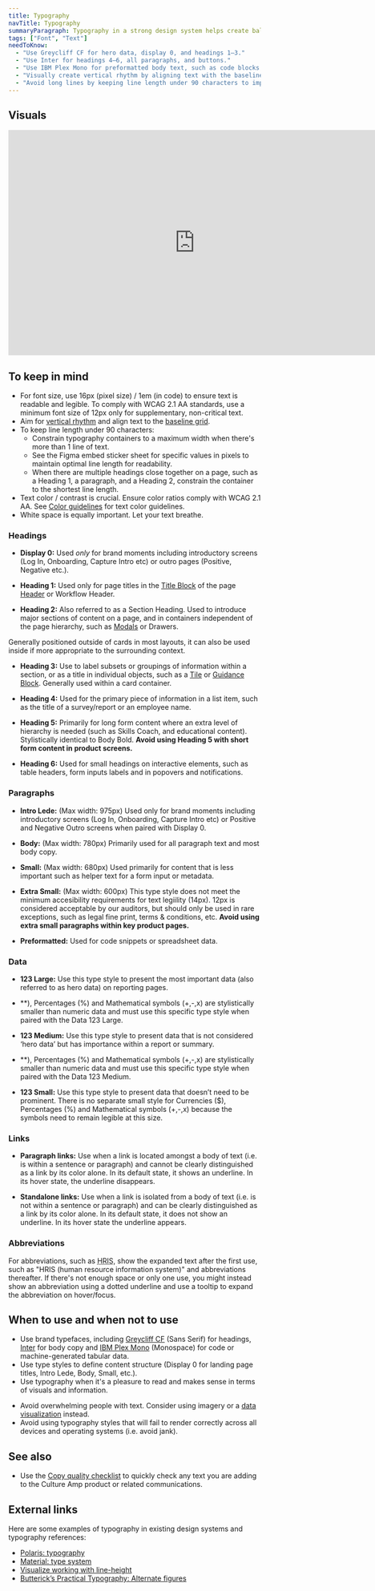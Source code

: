```yaml
---
title: Typography
navTitle: Typography
summaryParagraph: Typography in a strong design system helps create balance and hierarchy for textual information. By creating structure within a page, text becomes enjoyable and appealing to read. We aim to ensure type within our product complies with WCAG 2.1 AA standards.
tags: ["Font", "Text"]
needToKnow:
  - "Use Greycliff CF for hero data, display 0, and headings 1–3."
  - "Use Inter for headings 4–6, all paragraphs, and buttons."
  - "Use IBM Plex Mono for preformatted body text, such as code blocks."
  - "Visually create vertical rhythm by aligning text with the baseline grid. We are moving away from a technical baseline grid."
  - "Avoid long lines by keeping line length under 90 characters to improve readability."
---
```



## Visuals

<iframe style="border: none;" width="744" height="450" src="https://www.figma.com/embed?embed_host=share&url=https%3A%2F%2Fwww.figma.com%2Ffile%2Fe3TyAOZKfLg9cA01Iy1Mgm%2FKaizen-Site-embed%3Fnode-id%3D22080%253A18" allowfullscreen></iframe>

## To keep in mind

* For font size, use 16px (pixel size) / 1em (in code) to ensure text is readable and legible. To comply with WCAG 2.1 AA standards, use a minimum font size of 12px only for supplementary, non-critical text.
* Aim for [vertical rhythm](/guidelines/vertical-rhythm-and-baseline-grid) and align text to the [baseline grid](/guidelines/vertical-rhythm-and-baseline-grid).
* To keep line length under 90 characters:
    * Constrain typography containers to a maximum width when there's more than 1 line of text.
    * See the Figma embed sticker sheet for specific values in pixels to maintain optimal line length for readability.
    * When there are multiple headings close together on a page, such as a Heading 1, a paragraph, and a Heading 2, constrain the container to the shortest line length.
* Text color / contrast is crucial. Ensure color ratios comply with WCAG 2.1 AA. See [Color guidelines](/guidelines/color) for text color guidelines.
* White space is equally important. Let your text breathe.

### Headings

- **Display 0:** Used *only* for brand moments including introductory screens (Log In, Onboarding, Capture Intro etc) or outro pages (Positive, Negative etc.).

- **Heading 1:** Used only for page titles in the [Title Block](/guidelines/header/#title-block) of the page [Header](/guidelines/header/) or Workflow Header.

- **Heading 2:** Also referred to as a Section Heading. Used to introduce major sections of content on a page, and in containers independent of the page hierarchy, such as [Modals](/components/modal/) or Drawers.

Generally positioned outside of cards in most layouts, it can also be used inside if more appropriate to the surrounding context.

- **Heading 3:** Use to label subsets or groupings of information within a section, or as a title in individual objects, such as a [Tile](/components/tile/) or [Guidance Block](/components/guidance-block/). Generally used within a card container. 

- **Heading 4:** Used for the primary piece of information in a list item, such as the title of a survey/report or an employee name.

- **Heading 5:** Primarily for long form content where an extra level of hierarchy is needed (such as Skills Coach, and educational content). Stylistically identical to Body Bold. **Avoid using Heading 5 with short form content in product screens.**

- **Heading 6:** Used for small headings on interactive elements, such as table headers, form inputs labels and in popovers and notifications.


### Paragraphs

- **Intro Lede:** (Max width: 975px) Used only for brand moments including introductory screens (Log In, Onboarding, Capture Intro etc) or Positive and Negative Outro screens when paired with Display 0.

- **Body:** (Max width: 780px) Primarily used for all paragraph text and most body copy.

- **Small:** (Max width: 680px) Used primarily for content that is less important such as helper text for a form input or metadata.

- **Extra Small:** (Max width: 600px) This type style does not meet the minimum accesibility requirements for text legiility (14px). 12px is considered acceptable by our auditors, but should only be used in rare exceptions, such as legal fine print, terms & conditions, etc. **Avoid using extra small paragraphs within key product pages.**

- **Preformatted:** Used for code snippets or spreadsheet data.

### Data

- **123 Large:** Use this type style to present the most important data (also referred to as hero data) on reporting pages.

- **$% Large:** Currencies ($), Percentages (%) and Mathematical symbols (+,-,x) are stylistically smaller than numeric data and must use this specific type style when paired with the Data 123 Large.

- **123 Medium:** Use this type style to present data that is not considered ‘hero data’ but has importance within a report or summary.

- **$% Medium:** Currencies ($), Percentages (%) and Mathematical symbols (+,-,x) are stylistically smaller than numeric data and must use this specific type style when paired with the Data 123 Medium.

- **123 Small:** Use this type style to present data that doesn’t need to be prominent. There is no separate small style for Currencies ($), Percentages (%) and Mathematical symbols (+,-,x) because the symbols need to remain legible at this size.


### Links

- **Paragraph links:** Use when a link is located amongst a body of text (i.e. is within a sentence or paragraph) and cannot be clearly distinguished as a link by its color alone. In its default state, it shows an underline. In its hover state, the underline disappears.

- **Standalone links:** Use when a link is isolated from a body of text (i.e. is not within a sentence or paragraph) and can be clearly distinguished as a link by its color alone. In its default state, it does not show an underline. In its hover state the underline appears.

### Abbreviations

For abbreviations, such as <abbr title="human resource information system">HRIS</abbr>, show the expanded text after the first use, such as "HRIS (human resource information system)" and abbreviations thereafter. If there's not enough space or only one use, you might instead show an abbreviation using a dotted underline and use a tooltip to expand the abbreviation on hover/focus.

## When to use and when not to use

<WhenToUseAndWhenNotToUse>
<WhenToUse>

* Use brand typefaces, including [Greycliff CF](https://connary.com/greycliff.html) (Sans Serif) for headings, [Inter](https://rsms.me/inter/) for body copy and [IBM Plex Mono](https://boldmonday.com/custom/ibm/) (Monospace) for code or machine-generated tabular data.
* Use type styles to define content structure (Display 0 for landing page titles, Intro Lede, Body, Small, etc.).
* Use typography when it's a pleasure to read and makes sense in terms of visuals and information.

</WhenToUse>
<WhenNotToUse>

* Avoid overwhelming people with text. Consider using imagery or a [data visualization](/guidelines/data-visualization) instead.
* Avoid using typography styles that will fail to render correctly across all devices and operating systems (i.e. avoid jank).

</WhenNotToUse>
</WhenToUseAndWhenNotToUse>

## See also

* Use the [Copy quality checklist](/language/check/) to quickly check any text you are adding to the Culture Amp product or related communications.

## External links

Here are some examples of typography in existing design systems and typography references:

- [Polaris: typography](https://polaris.shopify.com/design/typography#navigation)
- [Material: type system](https://material.io/design/typography/the-type-system.html)
- [Visualize working with line-height](https://aresluna.org/line-height-playground/)
- [Butterick’s Practical Typography: Alternate figures](https://practicaltypography.com/alternate-figures.html)
